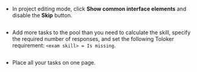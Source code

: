 <Cut title="How to avoid this">

- In project editing mode, click **Show common interface elements** and disable the **Skip** button.

    <Image withBackground imageId="1675426770701" alt="" />

- Add more tasks to the pool than you need to calculate the skill, specify the required number of responses, and set the following Toloker requirement: `<exam skill> = Is missing`.

    <Image withBackground imageId="1675426764353" alt="" />

- Place all your tasks on one page.

</Cut>

